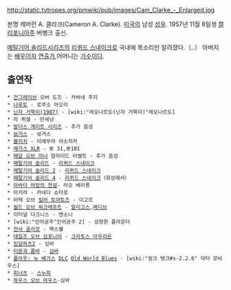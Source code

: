 http://static.tvtropes.org/pmwiki/pub/images/Cam_Clarke_-_Enlarged.jpg

본명 캐머런 A. 클라크(Cameron A. Clarke). [[미국]]의 남성 [[성우]]. 1957년 11월 6일생 [[캘리포니아]]주 버뱅크 출신.

[[메탈기어 솔리드]]시리즈의 [[리퀴드 스네이크]]로 국내에 목소리만 알려졌다.（..）
아버지는 [[배우]]이자 [[연출가]],어머니는 [[가수]]이다.

== 출연작 ==
 * [[건그레이브]] 오버 도즈 - 카바네 주지
 * [[나루토]] - 로쿠소 아오이
 * [[닌자 거북이(1987)]] - [wiki:"레오나르도(닌자 거북이)"레오나르도]
 * 라 퓌셀 - 만세냥
 * [[발더스 게이트 시리즈]] - 추가 음성
 * [[보거스]] - 보거스
 * [[블리치]] - 이에무라 야소치카
 * [[메가스 XLR]] - 봇 31,봇101
 * [[메달 오브 아너]] 얼라이드 어썰트 - 추가 음성
 * [[메탈기어 솔리드]] - [[리퀴드 스네이크]]
 * [[메탈기어 솔리드 2]] - [[리퀴드 스네이크]]
 * [[메탈기어 솔리드 4]] - [[리퀴드 스네이크]]（회상에서）
 * [[아바타 아앙의 전설]]- 라오 베이퐁
 * 아키라 - 카네다 쇼타로
 * 어택 오브 [[킬러 토마토]]즈 - 이고르
 * [[월드 오브 워크래프트]] - [[말리고스]],[[메디브]]
 * 이터널 다크니스 - 앤소니
 * [wiki:"인어공주"인어공주 2] - 성장한 플라운더
 * [[전사 골리앗]] - 맥스웰
 * [[테일즈 오브 심포니아]] - [[크라토스 아우리온]]
 * [[킹덤하츠2]] - 심바
 * [[티몬과 품바]] - [[심바]]
 * [[폴아웃: 뉴 베가스]] [[DLC]] [[Old World Blues]] - [wiki:"씽크 탱크#s-2.2.6" 닥터 모비우스]
 * [[피너츠]] - [[스누피]]
 * [[하우스 오브 마우스]]-심바
